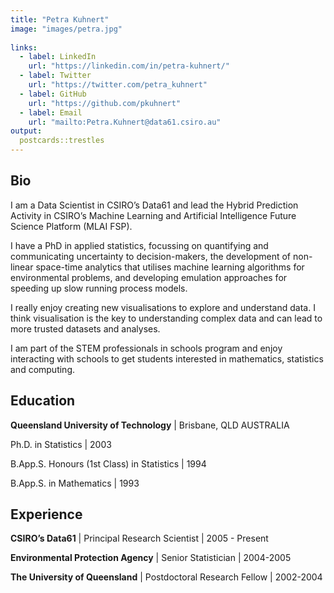 ```yaml
---
title: "Petra Kuhnert"
image: "images/petra.jpg"
 
links:
  - label: LinkedIn
    url: "https://linkedin.com/in/petra-kuhnert/"
  - label: Twitter
    url: "https://twitter.com/petra_kuhnert"
  - label: GitHub
    url: "https://github.com/pkuhnert"
  - label: Email
    url: "mailto:Petra.Kuhnert@data61.csiro.au"
output:
  postcards::trestles
---
```

  

## Bio
  
I am a Data Scientist in CSIRO's Data61 and lead the Hybrid Prediction Activity in CSIRO's Machine Learning and Artificial Intelligence Future Science Platform (MLAI FSP). 

I have a PhD in applied statistics, focussing on quantifying and communicating uncertainty to decision-makers, the development of non-linear space-time analytics that utilises machine learning algorithms for environmental problems, and developing emulation approaches for speeding up slow running process models.

I really enjoy creating new visualisations to explore and understand data. I think visualisation is the key to understanding complex data and can lead to more trusted datasets and analyses.

I am part of the STEM professionals in schools program and enjoy interacting with schools to get students interested in mathematics, statistics and computing. 

## Education

**Queensland University of Technology** | Brisbane, QLD AUSTRALIA

Ph.D. in Statistics | 2003

B.App.S. Honours (1st Class) in Statistics | 1994

B.App.S. in Mathematics | 1993

## Experience

**CSIRO's Data61** | Principal Research Scientist | 2005 - Present

**Environmental Protection Agency** | Senior Statistician | 2004-2005

**The University of Queensland** | Postdoctoral Research Fellow | 2002-2004